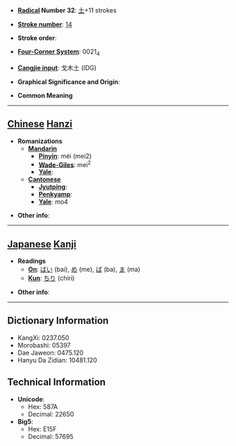 * '''[[Wiktionary:Chinese radical index| Radical]] Number 32''': [[Wiktionary:Chinese radical index 土|土]]+11 strokes

* '''[[Wiktionary:Chinese total strokes index|Stroke number]]''': [[Wiktionary:Chinese total strokes index 14|14]]

* '''Stroke order''': 

* '''[[Wiktionary:Chinese four corner index|Four-Corner System]]''': 0021<sub>4</sub>

* '''[[Wiktionary:Chinese Cangjie index|Cangjie input]]''': 戈木土 (IDG)

* '''Graphical Significance and Origin''': 

* '''Common Meaning'''

----

== [[Chinese]] [[Hanzi]] ==

* '''Romanizations'''
** '''[[Mandarin]]'''
*** '''[[Pinyin]]''': méi (mei2)
*** '''[[Wade-Giles]]''': mei<sup>2</sup>
*** '''[[Yale]]''': 
** '''[[Cantonese]]'''
*** '''[[Jyutping]]''':
*** '''[[Penkyamp]]''': 
*** '''[[Yale]]''': mo4

* '''Other info''': 

----

== [[Japanese]] [[Kanji]] ==

* '''Readings'''
** '''[[On]]''': [[ばい]] (bai), [[め]] (me), [[ば]] (ba), [[ま]] (ma)
** '''[[Kun]]''': [[ちり]] (chiri)

* '''Other info''':  

----

== Dictionary Information ==

* KangXi: 0237.050
* Morobashi: 05397
* Dae Jaweon: 0475.120
* Hanyu Da Zidian: 10481.120

== Technical Information ==

* '''Unicode''':
** Hex: 587A
** Decimal: 22650
* '''Big5''':
** Hex: E15F
** Decimal: 57695